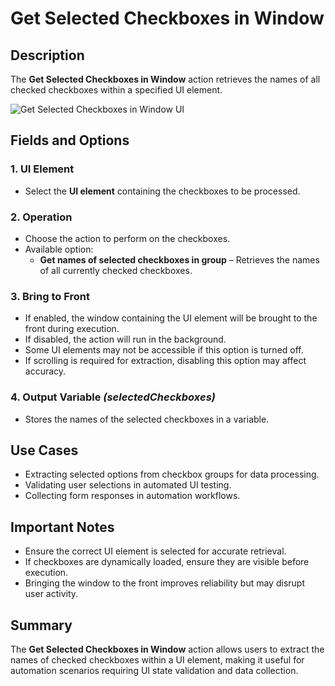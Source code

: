 # Get Selected Checkboxes in Window

## Description  

The **Get Selected Checkboxes in Window** action retrieves the names of all checked checkboxes within a specified UI element.

![Get Selected Checkboxes in Window UI](../../../assets/ui-automation/get-selected-checkboxes-in-window.png)

## Fields and Options  

### **1. UI Element**   

- Select the **UI element** containing the checkboxes to be processed.

### **2. Operation**   

- Choose the action to perform on the checkboxes.
- Available option:  
  - **Get names of selected checkboxes in group** – Retrieves the names of all currently checked checkboxes.

### **3. Bring to Front**  

- If enabled, the window containing the UI element will be brought to the front during execution.  
- If disabled, the action will run in the background.  
- Some UI elements may not be accessible if this option is turned off.  
- If scrolling is required for extraction, disabling this option may affect accuracy.

### **4. Output Variable** *(selectedCheckboxes)*  

- Stores the names of the selected checkboxes in a variable.

## Use Cases  

- Extracting selected options from checkbox groups for data processing.  
- Validating user selections in automated UI testing.  
- Collecting form responses in automation workflows.

## Important Notes  

- Ensure the correct UI element is selected for accurate retrieval.  
- If checkboxes are dynamically loaded, ensure they are visible before execution.  
- Bringing the window to the front improves reliability but may disrupt user activity.

## Summary  

The **Get Selected Checkboxes in Window** action allows users to extract the names of checked checkboxes within a UI element, making it useful for automation scenarios requiring UI state validation and data collection.